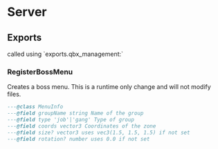 
# Server

## Exports

<Callout type="info">
  called using `exports.qbx_management:<FunctionName>`
</Callout>

### RegisterBossMenu

Creates a boss menu. This is a runtime only change and will not modify files.

```lua
---@class MenuInfo
---@field groupName string Name of the group
---@field type 'job'|'gang' Type of group
---@field coords vector3 Coordinates of the zone
---@field size? vector3 uses vec3(1.5, 1.5, 1.5) if not set
---@field rotation? number uses 0.0 if not set
```